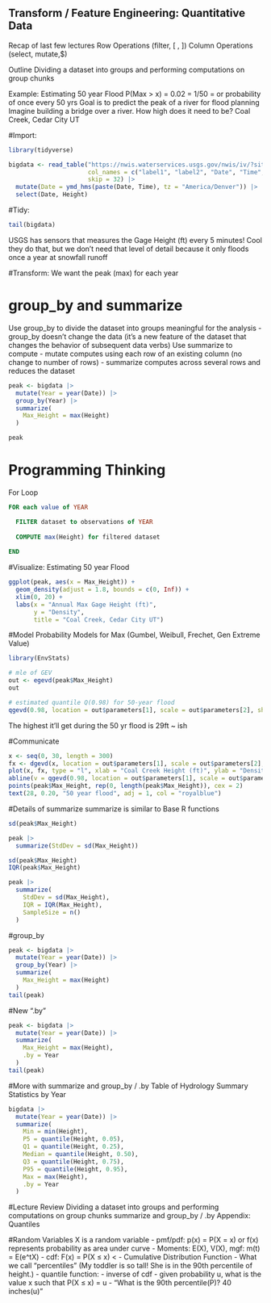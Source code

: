 ## Transform / Feature Engineering: Quantitative Data

Recap of last few lectures
  Row Operations (filter, [ , ])
  Column Operations (select, mutate,$)

Outline
  Dividing a dataset into groups and performing computations on group chunks
  
Example:
Estimating 50 year Flood
  P(Max > x) = 0.02 = 1/50 = or probability of once every 50 yrs
  Goal is to predict the peak of a river for flood planning
  Imagine building a bridge over a river. How high does it need to be?
  Coal Creek, Cedar City UT
  
#Import:
```r
library(tidyverse)

bigdata <- read_table("https://nwis.waterservices.usgs.gov/nwis/iv/?sites=10242000&parameterCd=00065&startDT=2000-01-01T00:00:00.000-06:00&endDT=2026-12-31T23:59:59.999-06:00&siteStatus=all&format=rdb",
                      col_names = c("label1", "label2", "Date", "Time", "tz", "Height", "label3"),
                      skip = 32) |>
  mutate(Date = ymd_hms(paste(Date, Time), tz = "America/Denver")) |>
  select(Date, Height)
```

#Tidy:
```r
tail(bigdata)
```

USGS has sensors that measures the Gage Height (ft) every 5 minutes!
Cool they do that, but we don’t need that level of detail because it only floods once a year at snowfall runoff


#Transform:
We want the peak (max) for each year

# group_by and summarize
Use group_by to divide the dataset into groups meaningful for the analysis
  - group_by doesn’t change the data (it’s a new feature of the dataset that changes the behavior of subsequent data verbs)
Use summarize to compute
  - mutate computes using each row of an existing column (no change to number of rows)
  - summarize computes across several rows and reduces the dataset
```r
peak <- bigdata |>
  mutate(Year = year(Date)) |>
  group_by(Year) |>
  summarize(
    Max_Height = max(Height)
  )

peak
```

# Programming Thinking
For Loop
```SQL
FOR each value of YEAR

  FILTER dataset to observations of YEAR
  
  COMPUTE max(Height) for filtered dataset
  
END
```

#Visualize: Estimating 50 year Flood
```r
ggplot(peak, aes(x = Max_Height)) +
  geom_density(adjust = 1.8, bounds = c(0, Inf)) +
  xlim(0, 20) +
  labs(x = "Annual Max Gage Height (ft)",
       y = "Density",
       title = "Coal Creek, Cedar City UT")
```

#Model
Probability Models for Max (Gumbel, Weibull, Frechet, Gen Extreme Value)
```r
library(EnvStats)

# mle of GEV
out <- egevd(peak$Max_Height)
out
```
```r
# estimated quantile Q(0.98) for 50-year flood
qgevd(0.98, location = out$parameters[1], scale = out$parameters[2], shape = out$parameters[3])
```
The highest it'll get during the 50 yr flood is 29ft ~ ish

#Communicate
```r
x <- seq(0, 30, length = 300)
fx <- dgevd(x, location = out$parameters[1], scale = out$parameters[2], shape = out$parameters[3])
plot(x, fx, type = "l", xlab = "Coal Creek Height (ft)", ylab = "Density")
abline(v = qgevd(0.98, location = out$parameters[1], scale = out$parameters[2], shape = out$parameters[3]), col = "royalblue", lwd = 3)
points(peak$Max_Height, rep(0, length(peak$Max_Height)), cex = 2)
text(28, 0.20, "50 year flood", adj = 1, col = "royalblue")
```



#Details of summarize
summarize is similar to Base R functions
```r
sd(peak$Max_Height)
```
```r
peak |>
  summarize(StdDev = sd(Max_Height))
```
```r
sd(peak$Max_Height)
IQR(peak$Max_Height)
```
```r
peak |>
  summarize(
    StdDev = sd(Max_Height),
    IQR = IQR(Max_Height),
    SampleSize = n()
  )
```


#group_by
```r
peak <- bigdata |>
  mutate(Year = year(Date)) |>
  group_by(Year) |>
  summarize(
    Max_Height = max(Height)
  )
tail(peak)
```

#New ".by"
```r
peak <- bigdata |>
  mutate(Year = year(Date)) |>
  summarize(
    Max_Height = max(Height),
    .by = Year
  )
tail(peak)
```


#More with summarize and group_by / .by
Table of Hydrology Summary Statistics by Year
```r
bigdata |>
  mutate(Year = year(Date)) |>
  summarize(
    Min = min(Height),
    P5 = quantile(Height, 0.05),
    Q1 = quantile(Height, 0.25),
    Median = quantile(Height, 0.50),
    Q3 = quantile(Height, 0.75),
    P95 = quantile(Height, 0.95),
    Max = max(Height),
    .by = Year
  )
```


#Lecture Review
Dividing a dataset into groups and performing computations on group chunks
summarize and group_by / .by
  Appendix: Quantiles
  
#Random Variables
X is a random variable
- pmf/pdf: p(x) = P(X = x) or f(x) represents probability as area under curve
- Moments: E(X), V(X), mgf: m(t) = E(e^tX)
- cdf: F(x) = P(X ≤ x) < - Cumulative Distribution Function
    - What we call “percentiles” (My toddler is so tall! She is in the 90th percentile of height.)
- quantile function:
    - inverse of cdf
    - given probability u, what is the value x such that P(X ≤ x) = u
    - "What is the 90th percentile(P)? 40 inches(u)"
    





















